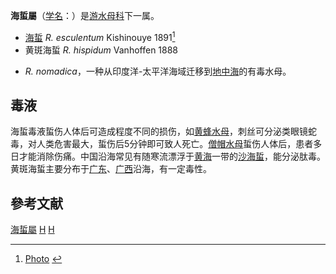 {{Expand |time=2008-09-18T13:18:03+00:00 }}<!-- 本调用由 {{subst:Expand/auto}} 自动产生。 --> 
{{Automatic taxobox
| taxon = Rhopilema
| authority = [[恩斯特·海克尔|Haeckel]], 1880
| subdivision_ranks = [[种|种]]
| subdivision = 
:[[海蜇|海蜇]] ''R. esculentum''
:黄斑海蜇 ''R. hispidum''
:{{link-en|地中海水母|Rhopilema nomadica}}''R. nomadica''
}}

'''海蜇屬'''（[[学名|学名]]：''{{lang|la|Rhopilema}}''）是[[游水母科|游水母科]]下一属。

* [[海蜇|海蜇]] ''R. esculentum'' Kishinouye 1891<ref>[http://www.jjphoto.dk/animal_archive/rhopilema_esculenta.htm Photo] {{webarchive|url=https://web.archive.org/web/20080409001249/http://www.jjphoto.dk/animal_archive/rhopilema_esculenta.htm |date=2008-04-09 }}</ref>
* 黄斑海蜇 ''R. hispidum'' Vanhoffen 1888
* {{link-en|地中海水母|Rhopilema nomadica}} ''R. nomadica''，一种从印度洋-太平洋海域迁移到[[地中海|地中海]]的有毒水母。

== 毒液 ==
海蜇毒液蜇伤人体后可造成程度不同的损伤，如[[黄蜂水母|黄蜂水母]]，刺丝可分泌类眼镜蛇毒，对人类危害最大，蜇伤后5分钟即可致人死亡。[[僧帽水母|僧帽水母]]蜇伤人体后，患者多日才能消除伤痛。中国沿海常见有随寒流漂浮于[[黄海|黄海]]一带的[[沙海蜇|沙海蜇]]，能分泌肽毒。黄斑海蜇主要分布于[[广东|广东]]、[[广西|广西]]沿海，有一定毒性。

==參考文献==
{{reflist}}
{{Taxonbar|from=Q1012814}}
{{Cnidarian-stub}}

[[Category:海蜇屬|]]
[[Category:根口水母科|H]]
[[Category:1880年描述的分类群|H]]